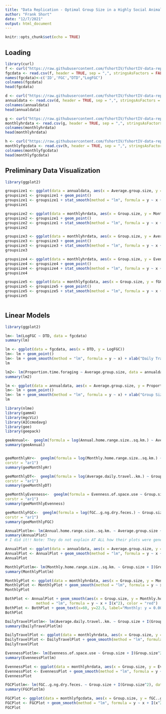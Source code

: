 ```yaml
---
title: "Data Replication - Optimal Group Size in a Highly Social Animal"
author: "Frank Short"
date: "12/7/2021"
output: html_document
---
```


```r
knitr::opts_chunk$set(echo = TRUE)
```

## Loading

```r
library(curl)
f <- curl("https://raw.githubusercontent.com/fshortIV/fshortIV-data-replication-assignment/main/fGC%20and%20daily%20travel%20distance%20data.csv?token=AVR3CJ6WHKQWB2CHR7IA4E3BWEKMA")
fgcdata <- read.csv(f, header = TRUE, sep = ",", stringsAsFactors = FALSE)
names(fgcdata)<-c('ID','FGC',"DTD","LogFGC")
colnames(fgcdata)
head(fgcdata)

d <- curl("https://raw.githubusercontent.com/fshortIV/fshortIV-data-replication-assignment/main/Annual%20home%20range%20and%20foraging%20predictors.csv?token=AVR3CJ2FA5VGOVLFGFPDH4TBWEKO2")
annualdata <- read.csv(d, header = TRUE, sep = ",", stringsAsFactors = FALSE)
colnames(annualdata)
head(annualdata)

g <- curl("https://raw.githubusercontent.com/fshortIV/fshortIV-data-replication-assignment/main/Monthly%20ranging%20pattern%20predictors.csv?token=AVR3CJZF3XMEKNFOKPVVXEDBWEKRU")
monthlyhrdata <- read.csv(g, header = TRUE, sep = ",", stringsAsFactors = FALSE)
colnames(monthlyhrdata)
head(monthlyhrdata)

h <- curl("https://raw.githubusercontent.com/fshortIV/fshortIV-data-replication-assignment/main/Monthly%20fGC%20predictors.csv?token=AVR3CJ32CHTB7RO55QBQM6LBWEKUE")
monthlyfgcdata <- read.csv(h, header = TRUE, sep = ",", stringsAsFactors = FALSE)
colnames(monthlyfgcdata)
head(monthlyfgcdata)

```
## Preliminary Data Visualization

```r
library(ggplot2)

groupsize1 <- ggplot(data = annualdata, aes(x = Average.group.size, y = Annual.home.range.size..sq.km.))
groupsize1 <- groupsize1 + geom_point() 
groupsize1 <- groupsize1 + stat_smooth(method = "lm", formula = y ~ x + I(x^2), size = 1)
groupsize1

groupsize2 <- ggplot(data = monthlyhrdata, aes(x = Group.size, y = Monthly.home.range.size..sq.km.))
groupsize2 <- groupsize1 + geom_point() 
groupsize2 <- groupsize1 + stat_smooth(method = "lm", formula = y ~ x + I(x^2), size = 1)
groupsize2

groupsize3 <- ggplot(data = monthlyhrdata, aes(x = Group.size, y = Average.daily.travel..km.))
groupsize3 <- groupsize3 + geom_point() 
groupsize3 <- groupsize3 + stat_smooth(method = "lm", formula = y ~ x + I(x^2), size = 1)
groupsize3

groupsize4 <- ggplot(data = monthlyhrdata, aes(x = Group.size, y = Evenness.of.space.use))
groupsize4 <- groupsize4 + geom_point() 
groupsize4 <- groupsize4 + stat_smooth(method = "lm", formula = y ~ x + I(x^2), size = 1)
groupsize4

groupsize5 <- ggplot(data = monthlyfgcdata, aes(x = Group.size, y = fGC..g.ng.dry.feces.))
groupsize5 <- groupsize5 + geom_point() 
groupsize5 <- groupsize5 + stat_smooth(method = "lm", formula = y ~ x + I(x^2), size = 1)
groupsize5



```
## Linear Models



```r
library(ggplot2)

lm<- lm(LogFGC ~ DTD, data = fgcdata)
summary(lm)

lm <- ggplot(data = fgcdata, aes(x = DTD, y = LogFGC))
lm<- lm + geom_point() 
lm<- lm + geom_smooth(method = "lm", formula = y ~ x) + xlab("Daily Travel Distance (km)") + ylab("Log Fecal Glucocorticoid (ng/g dry feces)") + theme_classic() + xlim(3, 9) + ylim(1.6, 2.4) + geom_text(x=6, y=2.375, label="y = 0.02x + 1.80", size=3.5)
lm
```

```r
lm2<- lm(Proportion.time.foraging ~ Average.group.size, data = annualdata)
summary(lm2)

lm <- ggplot(data = annualdata, aes(x = Average.group.size, y = Proportion.time.foraging))
lm<- lm + geom_point() 
lm<- lm + geom_smooth(method = "lm", formula = y ~ x) + xlab("Group Size") + ylab("Proportion time spent foraging") + theme_classic() + xlim(10, 110) + ylim(0.50, 0.85) + geom_text(x=61, y=0.8375, label="y = 0.002x + 0.609", size=3.5)
lm
```

```r
library(nlme)
library(gamm4)
library(mgcViz)
library(AICcmodavg)
library(gee)
library(geepack)

geeAnnual<-  geeglm(formula = log(Annual.home.range.size..sq.km.) ~ Average.group.size + I(Average.group.size^2) + Cumulative.rainfall..mm. + Rainfall.evenness + Average.maximum.temperature..degrees.C., id = X.U.FEFF.Group.ID, data = annualdata, corstr = "ar1")
summary(geeAnnual)


geeMonthlyHr<-  geeglm(formula = log(Monthly.home.range.size..sq.km.) ~ Group.size + I(Group.size^2) + Cumulative.rainfall..mm. + Average.maximum.temperature..degrees.C., id = X.U.FEFF.Group.ID, data = monthlyhrdata,
corstr = "ar1")
summary(geeMonthlyHr)

geeMonthlyDT<-  geeglm(formula = log(Average.daily.travel..km.) ~ Group.size + I(Group.size^2) + Cumulative.rainfall..mm. + Average.maximum.temperature..degrees.C., id = X.U.FEFF.Group.ID, data = monthlyhrdata,
corstr = "ar1")
summary(geeMonthlyDT)

geeMonthlyEvenness<-  geeglm(formula = Evenness.of.space.use ~ Group.size + I(Group.size^2) + Cumulative.rainfall..mm. + Average.maximum.temperature..degrees.C., id = X.U.FEFF.Group.ID, data = monthlyhrdata,
corstr = "ar1")
summary(geeMonthlyEvenness)

geeMonthlyFGC<-  geeglm(formula = log(fGC..g.ng.dry.feces.) ~ Group.size + I(Group.size^2) + Cumulative.rainfall..mm. + Average.maximum.temperature..degrees.C., id = X.U.FEFF.Group.ID, data = monthlyfgcdata,
corstr = "ar1")
summary(geeMonthlyFGC)

```

```r
AnnualPlotlm<- lm(Annual.home.range.size..sq.km. ~ Average.group.size + I(Average.group.size^2), data = annualdata)
summary(AnnualPlot)
# I did it!! Note: They do not explain AT ALL how their plots were generated like this.

AnnualPlot <- ggplot(data = annualdata, aes(x = Average.group.size, y = Annual.home.range.size..sq.km.))
AnnualPlot <- AnnualPlot + geom_smooth(method = "lm", formula = y ~ x + I(x^2)) + xlab("Group Size") + ylab("Home Range Size") + theme_classic() + xlim(10, 110) + ylim(6, 24) + geom_text(x=60, y=23.5, label="Annual: y = 0.003x^2 - 0.346x + 22.539", size=3.5, color="gray28") 
AnnualPlot

MonthlyPlotlm<- lm(Monthly.home.range.size..sq.km. ~ Group.size + I(Group.size^2), data = monthlyhrdata)
summary(MonthlyPlotlm)

MonthlyPlot <- ggplot(data = monthlyhrdata, aes(x = Group.size, y = Monthly.home.range.size..sq.km.))
MonthlyPlot <- MonthlyPlot + geom_smooth(method = "lm", formula = y ~ x + I(x^2)) + xlab("Group Size") + ylab("Monthly Home Range Size") + theme_classic() + xlim(10, 110) + ylim(6, 24) + geom_text(x=60, y=22.5, label="Monthly: y = 0.004x^2 - 0.417x + 20.019", size=3.5)
MonthlyPlot

BothPlot <- AnnualPlot + geom_smooth(aes(x = Group.size, y = Monthly.home.range.size..sq.km.), data = monthlyhrdata, 
              method = "lm", formula = y ~ x + I(x^2), color = "red")
BothPlot <- BothPlot + geom_text(x=60, y=22.5, label="Monthly: y = 0.004x^2 - 0.417x + 20.019", size=3.5, color="gray28") + geom_text(x=60, y=17, label="Annual", size=5) + geom_text(x=80, y=7, label="Monthly", size=5)
BothPlot

DailyTravelPlotlm<- lm(Average.daily.travel..km. ~ Group.size + I(Group.size^2), data = monthlyhrdata)
summary(DailyTravelPlotlm)

DailyTravelPlot <- ggplot(data = monthlyhrdata, aes(x = Group.size, y = Average.daily.travel..km.))
DailyTravelPlot <- DailyTravelPlot + geom_smooth(method = "lm", formula = y ~ x + I(x^2)) + xlab("Group Size") + ylab("Daily Travel Distance (km") + theme_classic() + xlim(10, 110) + ylim(4.4, 6.0) + geom_text(x=60, y=5.9, label="Monthly: y = 0.000475x^2 - 0.056x + 6.249", size=3.5,color="gray28")
DailyTravelPlot

EvennessPlotlm<- lm(Evenness.of.space.use ~ Group.size + I(Group.size^2), data = monthlyhrdata)
summary(EvennessPlotlm)

EvennessPlot <- ggplot(data = monthlyhrdata, aes(x = Group.size, y = Evenness.of.space.use))
EvennessPlot <- EvennessPlot + geom_smooth(method = "lm", formula = y ~ x + I(x^2)) + xlab("Group Size") + ylab("Evenness of space use") + theme_classic() + xlim(10, 110) + ylim(4.0, 5.0) + geom_text(x=60, y=4.9, label="Monthly: y = 0.0002x^2 - 0.020x + 4.710", size=3.5, color="gray28") 
EvennessPlot

FGCPlotlm<- lm(fGC..g.ng.dry.feces. ~ Group.size + I(Group.size^2), data = monthlyfgcdata)
summary(FGCPlotlm)

FGCPlot <- ggplot(data = monthlyfgcdata, aes(x = Group.size, y = fGC..g.ng.dry.feces.))
FGCPlot <- FGCPlot + geom_smooth(method = "lm", formula = y ~ x + I(x^2)) + xlab("Group Size") + ylab("Fecal glucocorticoid (ng/g dry feces") + theme_classic() + xlim(10, 110) + ylim(70, 92) + geom_text(x=60, y=91, label="Monthly: y = 0.006x^2 - 0.785x + 97.314", size=3.5, color="gray28") + geom_text(x=60, y=17, label="Annual", size=5)
FGCPlot



```

